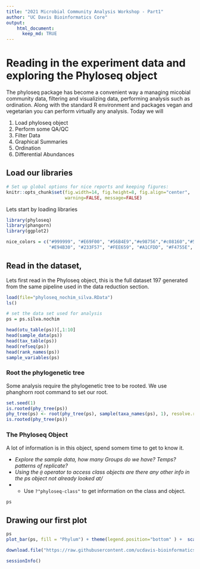 ```yaml
---
title: "2021 Microbial Community Analysis Workshop - Part1"
author: "UC Davis Bioinformatics Core"
output:
    html_document:
      keep_md: TRUE
---
```


# Reading in the experiment data and exploring the Phyloseq object

The phyloseq package has become a convenient way a managing micobial community data, filtering and visualizing data, performing analysis such as ordination. Along with the standard R environment and packages vegan and vegetarian you can perform virtually any analysis. Today we will

1. Load phyloseq object
2. Perform some QA/QC
3. Filter Data
5. Graphical Summaries
6. Ordination
7. Differential Abundances

## Load our libraries

```r
# Set up global options for nice reports and keeping figures:
knitr::opts_chunk$set(fig.width=14, fig.height=8, fig.align="center",
                      warning=FALSE, message=FALSE)
```

Lets start by loading libraries

```r
library(phyloseq)
library(phangorn)
library(ggplot2)

nice_colors = c("#999999", "#E69F00", "#56B4E9","#e98756","#c08160","#5800e6", "#CDDC49", "#C475D3", 
                "#E94B30", "#233F57", "#FEE659", "#A1CFDD", "#F4755E", "#D6F6F7","#EB6D58", "#6898BF")
```

## Read in the dataset, 

Lets first read in the Phyloseq object, this is the full dataset 197 generated from the same pipeline used in the data reduction section.

```r
load(file="phyloseq_nochim_silva.RData")
ls()

# set the data set used for analysis
ps = ps.silva.nochim

head(otu_table(ps))[,1:10]
head(sample_data(ps))
head(tax_table(ps))
head(refseq(ps))
head(rank_names(ps))
sample_variables(ps)
```

### Root the phylogenetic tree

Some analysis require the phylogenetic tree to be rooted. We use phanghorn root command to set our root.

```r
set.seed(1)
is.rooted(phy_tree(ps))
phy_tree(ps) <- root(phy_tree(ps), sample(taxa_names(ps), 1), resolve.root = TRUE)
is.rooted(phy_tree(ps))
```

### The Phyloseq Object

A lot of information is in this object, spend somem time to get to know it.

* *Explore the sample data, how many Groups do we have? Temps? patterns of replicate?*
* *Using the `@` operator to access class objects are there any other info in the ps object not already looked at/*
* * Use `?"phyloseq-class"` to get information on the class and object.

```r
ps
```

## Drawing our first plot
```r
ps
plot_bar(ps, fill = "Phylum") + theme(legend.position="bottom" ) +  scale_fill_manual(values = rainbow(length(unique(tax_table(ps)[,"Phylum"]))))
```

```r
download.file("https://raw.githubusercontent.com/ucdavis-bioinformatics-training/2021-May-Microbial-Community-Analysis/master/data_analysis/mca-part2.Rmd", "mca-part2.Rmd")
```

```r
sessionInfo()
```
